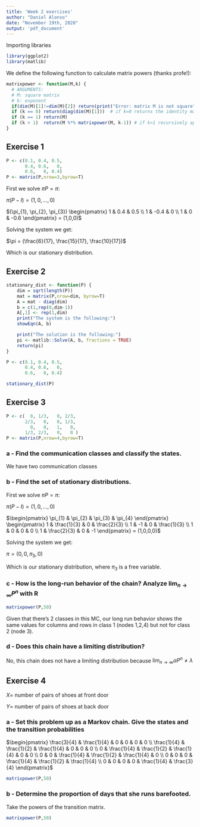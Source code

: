 ```yaml
---
title: 'Week 2 exercises'
author: "Daniel Alonso"
date: "November 19th, 2020"
output: 'pdf_document'
---
```


Importing libraries

```r
library(ggplot2)
library(matlib)
```

We define the following function to calculate matrix powers (thanks profe!):

```r
matrixpower <- function(M,k) {
  # ARGUMENTS:
  # M: square matrix 
  # k: exponent
  if(dim(M)[1]!=dim(M)[2]) return(print("Error: matrix M is not square"))
  if (k == 0) return(diag(dim(M)[1]))  # if k=0 returns the identity matrix
  if (k == 1) return(M)
  if (k > 1)  return(M %*% matrixpower(M, k-1)) # if k>1 recursively apply the function
}
```


## Exercise 1

```r
P <- c(0.1, 0.4, 0.5,
       0.4, 0.6,   0,
       0.6,   0, 0.4)
P <- matrix(P,nrow=3,byrow=T)
```

First we solve $\pi P = \pi$:

$\pi (P-I) = (1,0, \dots, 0)$

$(\pi_{1}, \pi_{2}, \pi_{3}) \begin{pmatrix} 1 & 0.4 & 0.5 \\ 1 & -0.4 & 0 \\ 1 & 0 & -0.6 \end{pmatrix} = (1,0,0)$

Solving the system we get:

$\pi = (\frac{6}{17}, \frac{15}{17}, \frac{10}{17})$

Which is our stationary distribution.

\newpage

## Exercise 2

```r
stationary_dist <- function(P) {
    dim = sqrt(length(P))
    mat = matrix(P,nrow=dim, byrow=T)
    A = mat - diag(dim)
    b = c(1,rep(0,dim-1))
    A[,1] <- rep(1,dim)
    print("The system is the following:")
    showEqn(A, b)

    print("The solution is the following:")
    pi <- matlib::Solve(A, b, fractions = TRUE)
    return(pi)
}

P <- c(0.1, 0.4, 0.5,
       0.4, 0.6,   0,
       0.6,   0, 0.4)

stationary_dist(P)
```

## Exercise 3

```r
P <- c(  0, 1/3,   0, 2/3,
       2/3,   0,   0, 1/3,
         0,   0,   1,   0,
       1/3, 2/3,   0,   0 )
P <- matrix(P,nrow=4,byrow=T)
```

### a - Find the communication classes and classify the states.

We have two communication classes

### b - Find the set of stationary distributions.

First we solve $\pi P = \pi$:

$\pi (P-I) = (1,0, \dots, 0)$

$\begin{pmatrix} \pi_{1} & \pi_{2} & \pi_{3} & \pi_{4} \end{pmatrix} \begin{pmatrix} 1 & \frac{1}{3} & 0 & \frac{2}{3} \\ 1 & -1 & 0 & \frac{1}{3} \\ 1 & 0 & 0 & 0 \\ 1 & \frac{2}{3} & 0 & -1 \end{pmatrix} = (1,0,0,0)$

Solving the system we get:

$\pi = (0, 0, \pi_{3}, 0)$

Which is our stationary distribution, where $\pi_{3}$ is a free variable.

### c - How is the long-run behavior of the chain? Analyze $\lim_{n\to\infty} P^{n}$ with R

```r
matrixpower(P,50)
```

Given that there's 2 classes in this MC, our long run behavior shows the same values for columns and rows in class 1 (nodes 1,2,4) but not for class 2 (node 3).

### d - Does this chain have a limiting distribution?

No, this chain does not have a limiting distribution because $\lim_{n\to\infty} \alpha P^{n} \neq \lambda$

## Exercise 4 

$X =$ number of pairs of shoes at front door

$Y =$ number of pairs of shoes at back door

### a - Set this problem up as a Markov chain.  Give the states and the transition probabilities

$\begin{pmatrix} 
\frac{3}{4} & \frac{1}{4} & 0           & 0 & 0 & 0 \\
\frac{1}{4} & \frac{1}{2} & \frac{1}{4} & 0 & 0 & 0 \\
0 & \frac{1}{4} & \frac{1}{2} & \frac{1}{4} & 0 & 0 \\
0 & 0 & \frac{1}{4} & \frac{1}{2} & \frac{1}{4} & 0 \\
0 & 0 & 0 & \frac{1}{4} & \frac{1}{2} & \frac{1}{4} \\
0 & 0 & 0 & 0           & \frac{1}{4} & \frac{3}{4}
\end{pmatrix}$

```r
matrixpower(P,50)
```


### b - Determine the proportion of days that she runs barefooted.

Take the powers of the transition matrix.

```r
matrixpower(P,50)
```
